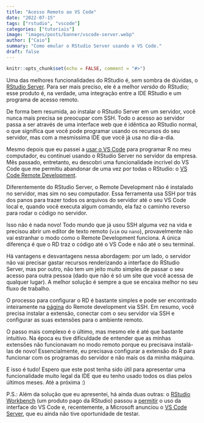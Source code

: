 ```yaml
---
title: "Acesso Remoto ao VS Code"
date: "2022-07-15"
tags: ["rstudio", "vscode"]
categories: ["tutoriais"]
image: "images/posts/banner/vscode-server.webp"
author: ["Caio"]
summary: "Como emular o RStudio Server usando o VS Code."
draft: false
---
```


```r
knitr::opts_chunk$set(echo = FALSE, comment = "#>")
```

Uma das melhores funcionalidades do RStudio é, sem sombra de dúvidas, o
[RStudio Server](https://www.rstudio.com/products/rstudio/download-server/).
Para ser mais preciso, ele é a melhor _versão_ do RStudio; esse produto é, na
verdade, uma integração entre a IDE RStudio e um programa de acesso remoto.

De forma bem resumida, ao instalar o RStudio Server em um servidor, você nunca
mais precisa se preocupar com SSH. Todo o acesso ao servidor passa a ser através
de uma interface web que é idêntica ao RStudio normal, o que significa que você
pode programar usando os recursos do seu servidor, mas com a mesmíssima IDE que
você já usa no dia-a-dia.

Mesmo depois que eu passei a
[usar o VS Code](https://blog.curso-r.com/posts/2021-11-06-r-no-vscode/) para
programar R no meu computador, eu continuei usando o RStudio Server no servidor
da empresa. Mês passado, entretanto, eu descobri uma funcionalidade incrível do
VS Code que me permitiu abandonar de uma vez por todas o RStudio: o
[VS Code Remote Development](https://code.visualstudio.com/docs/remote/remote-overview).

Diferentemente do RStudio Server, o Remote Development não é instalado no
servidor, mas sim no seu computador. Essa ferramenta usa SSH por trás dos panos
para trazer todos os arquivos do servidor até o seu VS Code local e, quando você
executa algum comando, ela faz o caminho reverso para rodar o código no
servidor.

Isso não é nada novo! Todo mundo que já usou SSH alguma vez na vida e precisou
abrir um editor de texto remoto (`vim` ou `nano`), provavelmente não vai
estranhar o modo como o Remote Development funciona. A única diferença é que o
RD traz o código até o VS Code e não até o seu terminal.

Há vantagens e desvantagens nessa abordagem: por um lado, o servidor não vai
precisar gastar recursos renderizando a interface do RStudio Server, mas por
outro, não tem um jeito muito simples de passar o seu acesso para outra pessoa
(dado que não é só um site que você acessa de qualquer lugar). A melhor solução
é sempre a que se encaixa melhor no seu fluxo de trabalho.

O processo para configurar o RD é bastante simples e pode ser encontrado
inteiramente na [página](https://code.visualstudio.com/docs/remote/ssh-tutorial)
do Remote development via SSH. Em resumo, você precisa instalar a extensão,
conectar com o seu servidor via SSH e configurar as suas extensões para o
ambiente remoto.

O passo mais complexo é o último, mas mesmo ele é até que bastante intuitivo. Na
época eu tive dificuldade de entender que as minhas extensões não funcionavam no
modo remoto porque eu precisava instalá-las de novo! Essencialmente, eu
precisava configurar a extensão do R para funcionar com os programas do servidor
e não mais os da minha máquina.

E isso é tudo! Espero que este post tenha sido útil para apresentar uma
funcionalidade muito legal da IDE que eu tenho usado todos os dias pelos últimos
meses. Até a próxima :)

P.S.: Além da solução que eu apresentei, há ainda duas outras: o
[RStudio Workbench](https://www.rstudio.com/products/workbench/) (um produto
pago da RStudio) passou a
[permitir](https://support.rstudio.com/hc/en-us/articles/1500011478222-Using-VS-Code-Sessions-with-RStudio-Workbench)
o uso da interface do VS Code e, recentemente, a Microsoft anunciou o
[VS Code Server](https://code.visualstudio.com/blogs/2022/07/07/vscode-server),
que eu ainda não tive oportunidade de testar.
